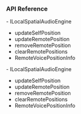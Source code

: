 <PlatformWrapper platform="electron">

### API Reference
<ProductWrapper notAllowed="voice-calling">
- <Link to="{{Global.API_REF_ELECTRON_ROOT}}/class_ilocalspatialaudioengine.html">ILocalSpatialAudioEngine</Link>

- <Link to="{{Global.API_REF_ELECTRON_ROOT}}/class_ibasespatialaudioengine.html#api_ibasespatialaudioengine_updateselfposition">updateSelfPosition</Link>

- <Link to="{{Global.API_REF_ELECTRON_ROOT}}/class_ilocalspatialaudioengine.html#api_ilocalspatialaudioengine_updateremoteposition">updateRemotePosition</Link>

- <Link to="{{Global.API_REF_ELECTRON_ROOT}}/class_ilocalspatialaudioengine.html#api_ilocalspatialaudioengine_removeremoteposition">removeRemotePosition</Link>

- <Link to="{{Global.API_REF_ELECTRON_ROOT}}/class_ilocalspatialaudioengine.html#api_ilocalspatialaudioengine_clearremotepositions">clearRemotePositions</Link>

- <Link to="{{Global.API_REF_ELECTRON_ROOT}}/rtc_api_data_type.html#class_remotevoicepositioninfo">RemoteVoicePositionInfo</Link>
</ProductWrapper>

<ProductWrapper product="voice-calling">
- <Link to="{{Global.API_REF_ELECTRON_ROOT_VOICE_SDK}}/class_ilocalspatialaudioengine.html">ILocalSpatialAudioEngine</Link>

- <Link to="{{Global.API_REF_ELECTRON_ROOT_VOICE_SDK}}/class_ibasespatialaudioengine.html#api_ibasespatialaudioengine_updateselfposition">updateSelfPosition</Link>

- <Link to="{{Global.API_REF_ELECTRON_ROOT_VOICE_SDK}}/class_ilocalspatialaudioengine.html#api_ilocalspatialaudioengine_updateremoteposition">updateRemotePosition</Link>

- <Link to="{{Global.API_REF_ELECTRON_ROOT_VOICE_SDK}}/class_ilocalspatialaudioengine.html#api_ilocalspatialaudioengine_removeremoteposition">removeRemotePosition</Link>

- <Link to="{{Global.API_REF_ELECTRON_ROOT_VOICE_SDK}}/class_ilocalspatialaudioengine.html#api_ilocalspatialaudioengine_clearremotepositions">clearRemotePositions</Link>

- <Link to="{{Global.API_REF_ELECTRON_ROOT_VOICE_SDK}}/rtc_api_data_type.html#class_remotevoicepositioninfo">RemoteVoicePositionInfo</Link>
</ProductWrapper>

</PlatformWrapper>
